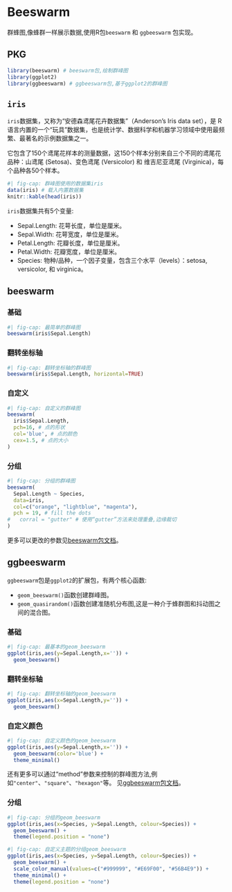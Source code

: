 # Beeswarm {#sec-beeswarm}

群蜂图,像蜂群一样展示数据,使用R包` beeswarm` 和 `ggbeeswarm` 包实现。

## PKG

```r
library(beeswarm) # beeswarm包,绘制群峰图
library(ggplot2)
library(ggbeeswarm) # ggbeeswarm包,基于ggplot2的群峰图
```

## `iris`

`iris`数据集，又称为“安德森鸢尾花卉数据集”（Anderson's Iris data set），是 R 语言内置的一个“玩具”数据集，也是统计学、数据科学和机器学习领域中使用最频繁、最著名的示例数据集之一。

它包含了150个鸢尾花样本的测量数据，这150个样本分别来自三个不同的鸢尾花品种：山鸢尾 (Setosa)、变色鸢尾 (Versicolor) 和 维吉尼亚鸢尾 (Virginica)，每个品种各50个样本。

```r
#| fig-cap: 群峰图使用的数据集iris
data(iris) # 载入内置数据集
knitr::kable(head(iris))
```

`iris`数据集共有5个变量:

- Sepal.Length: 花萼长度，单位是厘米。
- Sepal.Width: 花萼宽度，单位是厘米。
- Petal.Length: 花瓣长度，单位是厘米。
- Petal.Width: 花瓣宽度，单位是厘米。
- Species: 物种/品种，一个因子变量，包含三个水平（levels）：setosa, versicolor, 和 virginica。


## beeswarm

### 基础

```r
#| fig-cap: 最简单的群峰图
beeswarm(iris$Sepal.Length)
```

### 翻转坐标轴

```r
#| fig-cap: 翻转坐标轴的群峰图
beeswarm(iris$Sepal.Length, horizontal=TRUE)
```

### 自定义

```r
#| fig-cap: 自定义的群峰图
beeswarm(
  iris$Sepal.Length,
  pch=16, # 点的形状
  col='blue', # 点的颜色
  cex=1.5, # 点的大小
)
```

### 分组

```r
#| fig-cap: 分组的群峰图
beeswarm(
  Sepal.Length ~ Species, 
  data=iris,
  col=c("orange", "lightblue", "magenta"),
  pch = 19, # fill the dots
#   corral = "gutter" # 使用“gutter”方法来处理重叠,边缘裁切
)
```

更多可以更改的参数见[beeswarm包文档](https://cran.r-project.org/web/packages/beeswarm/beeswarm.pdf)。


## ggbeeswarm

`ggbeeswarm`包是`ggplot2`的扩展包，有两个核心函数:

- `geom_beeswarm()`函数创建群峰图。
- `geom_quasirandom()`函数创建准随机分布图,这是一种介于蜂群图和抖动图之间的混合图。

### 基础
```r
#| fig-cap: 最基本的geom_beeswarm
ggplot(iris,aes(y=Sepal.Length,x='')) +
  geom_beeswarm()
```

### 翻转坐标轴

```r
#| fig-cap: 翻转坐标轴的geom_beeswarm
ggplot(iris,aes(x=Sepal.Length,y='')) +
  geom_beeswarm()
```

### 自定义颜色

```r
#| fig-cap: 自定义颜色的geom_beeswarm
ggplot(iris,aes(y=Sepal.Length,x='')) +
  geom_beeswarm(color='blue') +
  theme_minimal()
```


还有更多可以通过“method”参数来控制的群峰图方法,例如`"center"`、`"square"`、`"hexagon"`等。 见[ggbeeswarm包文档](https://cran.r-project.org/web/packages/ggbeeswarm/ggbeeswarm.pdf)。

### 分组

```r
#| fig-cap: 分组的geom_beeswarm
ggplot(iris,aes(x=Species, y=Sepal.Length, colour=Species)) +
  geom_beeswarm() + 
  theme(legend.position = "none")
```

```r
#| fig-cap: 自定义主题的分组geom_beeswarm
ggplot(iris,aes(x=Species, y=Sepal.Length, colour=Species)) +
  geom_beeswarm() +
  scale_color_manual(values=c("#999999", "#E69F00", "#56B4E9")) +
  theme_minimal() + 
  theme(legend.position = "none")
```
